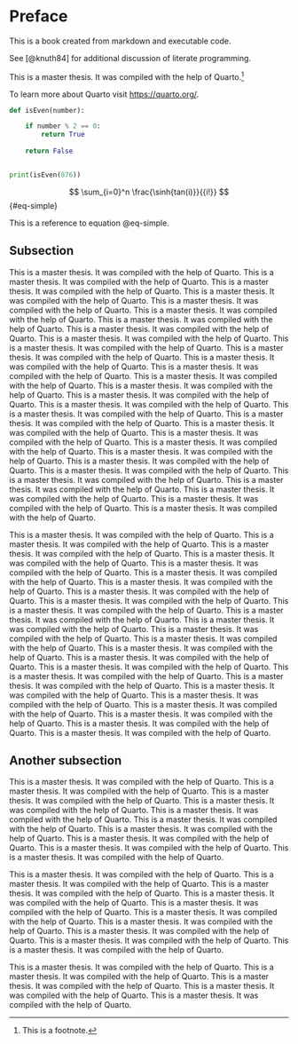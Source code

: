 # Preface {.unnumbered}

This is a book created from markdown and executable code.

See [@knuth84] for additional discussion of literate programming.

[^1]: This is a footnote.

This is a master thesis. It was compiled with the help of Quarto.[^1]

To learn more about Quarto visit <https://quarto.org/>.


```python

def isEven(number):

    if number % 2 == 0:
        return True
    
    return False


print(isEven(876))

```

$$
\sum_{i=0}^n \frac{\sinh{tan(i)}}{{i!}}
$$ {#eq-simple}

This is a reference to equation @eq-simple.

## Subsection

This is a master thesis. It was compiled with the help of Quarto. This is a master thesis. It was compiled with the help of Quarto. This is a master thesis. It was compiled with the help of Quarto. This is a master thesis. It was compiled with the help of Quarto. This is a master thesis. It was compiled with the help of Quarto. This is a master thesis. It was compiled with the help of Quarto. This is a master thesis. It was compiled with the help of Quarto. This is a master thesis. It was compiled with the help of Quarto. This is a master thesis. It was compiled with the help of Quarto. This is a master thesis. It was compiled with the help of Quarto. This is a master thesis. It was compiled with the help of Quarto. This is a master thesis. It was compiled with the help of Quarto. This is a master thesis. It was compiled with the help of Quarto. This is a master thesis. It was compiled with the help of Quarto. This is a master thesis. It was compiled with the help of Quarto. This is a master thesis. It was compiled with the help of Quarto. This is a master thesis. It was compiled with the help of Quarto. This is a master thesis. It was compiled with the help of Quarto. This is a master thesis. It was compiled with the help of Quarto. This is a master thesis. It was compiled with the help of Quarto. This is a master thesis. It was compiled with the help of Quarto. This is a master thesis. It was compiled with the help of Quarto. This is a master thesis. It was compiled with the help of Quarto. This is a master thesis. It was compiled with the help of Quarto. This is a master thesis. It was compiled with the help of Quarto. This is a master thesis. It was compiled with the help of Quarto. This is a master thesis. It was compiled with the help of Quarto. This is a master thesis. It was compiled with the help of Quarto. This is a master thesis. It was compiled with the help of Quarto. This is a master thesis. It was compiled with the help of Quarto. 

This is a master thesis. It was compiled with the help of Quarto. This is a master thesis. It was compiled with the help of Quarto. This is a master thesis. It was compiled with the help of Quarto. This is a master thesis. It was compiled with the help of Quarto. This is a master thesis. It was compiled with the help of Quarto. This is a master thesis. It was compiled with the help of Quarto. This is a master thesis. It was compiled with the help of Quarto. This is a master thesis. It was compiled with the help of Quarto. This is a master thesis. It was compiled with the help of Quarto. This is a master thesis. It was compiled with the help of Quarto. This is a master thesis. It was compiled with the help of Quarto. This is a master thesis. It was compiled with the help of Quarto. This is a master thesis. It was compiled with the help of Quarto. This is a master thesis. It was compiled with the help of Quarto. This is a master thesis. It was compiled with the help of Quarto. This is a master thesis. It was compiled with the help of Quarto. This is a master thesis. It was compiled with the help of Quarto. This is a master thesis. It was compiled with the help of Quarto. This is a master thesis. It was compiled with the help of Quarto. This is a master thesis. It was compiled with the help of Quarto. This is a master thesis. It was compiled with the help of Quarto. This is a master thesis. It was compiled with the help of Quarto. This is a master thesis. It was compiled with the help of Quarto. This is a master thesis. It was compiled with the help of Quarto. This is a master thesis. It was compiled with the help of Quarto. 

## Another subsection

This is a master thesis. It was compiled with the help of Quarto. This is a master thesis. It was compiled with the help of Quarto. This is a master thesis. It was compiled with the help of Quarto. This is a master thesis. It was compiled with the help of Quarto. This is a master thesis. It was compiled with the help of Quarto. This is a master thesis. It was compiled with the help of Quarto. This is a master thesis. It was compiled with the help of Quarto. This is a master thesis. It was compiled with the help of Quarto. This is a master thesis. It was compiled with the help of Quarto. This is a master thesis. It was compiled with the help of Quarto. 

This is a master thesis. It was compiled with the help of Quarto. This is a master thesis. It was compiled with the help of Quarto. This is a master thesis. It was compiled with the help of Quarto. This is a master thesis. It was compiled with the help of Quarto. This is a master thesis. It was compiled with the help of Quarto. This is a master thesis. It was compiled with the help of Quarto. This is a master thesis. It was compiled with the help of Quarto. This is a master thesis. It was compiled with the help of Quarto. This is a master thesis. It was compiled with the help of Quarto. This is a master thesis. It was compiled with the help of Quarto. 

This is a master thesis. It was compiled with the help of Quarto. This is a master thesis. It was compiled with the help of Quarto. This is a master thesis. It was compiled with the help of Quarto. This is a master thesis. It was compiled with the help of Quarto. This is a master thesis. It was compiled with the help of Quarto. 